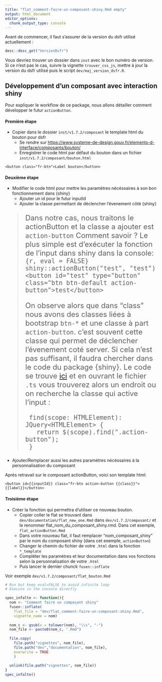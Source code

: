 ```yaml
---
title: "flat_comment-faire-un-composant-shiny.Rmd empty"
output: html_document
editor_options: 
  chunk_output_type: console
---
```

<style>
blockquote{
  font-size: 1.5rem;
}
</style>

Avant de commencer, il faut s'assurer de la version du dsfr utilisé actuellement :

```r
desc::desc_get("VersionDsfr")
```

Vous devriez trouver un dossier dans `inst` avec le bon numéro de version. Si ce n'est pas le cas, suivre la vignette `trouver_css_js`, mettre à jour la version du dsfr utilisé puis le script `dev/maj_version_dsfr.R`.

## Développement d'un composant avec interaction shiny

Pour expliquer le workflow de ce package, nous allons détailler comment développer le futur `actionButton`.

#### Première étape

- Copier dans le dossier `inst/v1.7.2/composant` le template html du bouton pour dsfr
  - Se rendre sur <https://www.systeme-de-design.gouv.fr/elements-d-interface/composants/bouton/>
  - Enregistrer le code html par défaut du bouton dans un fichier `inst/v1.7.2/composant/bouton.html`
  
```
<button class="fr-btn">Label bouton</button>
```

#### Deuxième étape

- Modifier le code html pour mettre les paramètres nécéssaires à son bon fonctionnement dans {shiny}
  - Ajouter un id pour le futur inputId
  - Ajouter la classe permettant de déclencher l'évenement côté {shiny}


> Dans notre cas, nous traitons le actionButton et la classe a ajouter est `action-button`
Comment savoir ?
Le plus simple est d'exécuter la fonction de l'input dans shiny dans la console:
>```{r, eval = FALSE}
>shiny::actionButton("test", "test")
>```
>`<button id="test" type="button" class="btn btn-default action-button">test</button>`
>
>On observe alors que dans "class" nous avons des classes liées à bootstrap `btn-*` et une classe à part `action-button`. c'est souvent cette classe qui permet de déclencher l'évenement coté server. Si cela n'est pas suffisant, il faudra chercher dans le code du package {shiny}. Le code se trouve [ici](https://github.com/rstudio/shiny/tree/main/srcts/src/bindings/input) et en ouvrant le fichier `.ts` vous trouverez alors un endroit ou on recherche la classe qui active l'input :
>```
>  find(scope: HTMLElement): JQuery<HTMLElement> {
>    return $(scope).find(".action-button");
>  }
>```

  - Ajouter/Remplacer aussi les autres paramètres nécéssaires à la personnalisation du composant
  
Après retravail sur le composant actionButton, voici son template html:

```
<button id={{inputId}} class="fr-btn action-button {{class}}">{{label}}</button>
```

#### Troisième étape

- Créer la fonction qui permettra d'utiliser ce nouveau bouton.
  - Copier coller le flat se trouvant dans `dev/documentation/flat_new_one.Rmd` dans
  `dev/v1.7.2/composant/` et le renommer flat_nom_du_composant_shiny.rmd. Dans cet exemple, `flat_actionButton.Rmd`
  - Dans votre nouveau flat, il faut remplacer "nom_composant_shiny" par le nom du composant shiny (dans cet exemple, `actionButton`)
  - Changer le chemin du fichier de votre `.html` dans la fonction `*_template`
  - Compléter les paramètres et leur documentation dans vos fonctions selon la personnalisation de votre `.html`
  - Puis lancer le dernier chunck `fusen::inflate`
  
Voir exemple `dev/v1.7.2/composant/flat_bouton.Rmd`
 


```r
# Run but keep eval=FALSE to avoid infinite loop
# Execute in the console directly

spec_infalte <- function(){
  nom <- "Comment faire un composant shiny"
  fusen::inflate(
    flat_file = "dev/flat_comment-faire-un-composant-shiny.Rmd", 
    vignette_name = nom)
  
  nom_c <- gsub(x = tolower(nom), "\\s", "-")
  nom_file <- paste0(nom_c, ".Rmd")
  
  file.copy(
    file.path("vignettes", nom_file),
    file.path("dev","documentation", nom_file),
    overwrite = TRUE
    )
  
  unlink(file.path("vignettes", nom_file))
}
spec_infalte()

```

